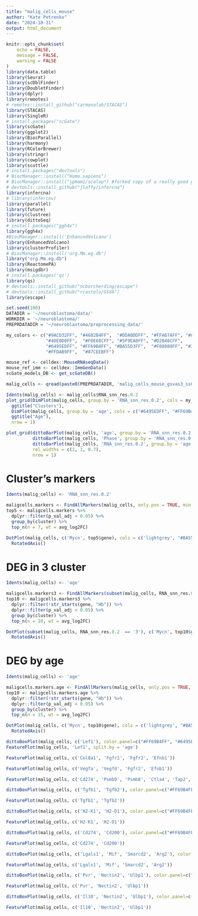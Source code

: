 ```yaml
---
title: "malig_cells_mouse"
author: "Kate Petrenko"
date: "2024-10-31"
output: html_document
---
```


```r
knitr::opts_chunk$set(
	echo = FALSE,
	message = FALSE,
	warning = FALSE
)
library(data.table)
library(Seurat)
library(scDblFinder)
library(DoubletFinder)
library(dplyr)
library(remotes)
# remotes::install_github("carmonalab/STACAS")
library(STACAS)
library(SingleR)
# install.packages("scGate")
library(scGate)
library(ggplot2)
library(BiocParallel)
library(harmony)
library(RColorBrewer)
library(stringr)
library(cowplot)
library(scuttle)
# install.packages("devtools")
# BiocManager::install("Homo.sapiens")
# BiocManager::install("jpmam1/scalop") #forked copy of a really good guy 
# devtools::install_github("jlaffy/infercna")
library(infercna)
# library(infercnv)
library(parallel)
library(future)
library(clustree)
library(dittoSeq)
# install.packages("ggh4x")
library(ggh4x)
#BiocManager::install('EnhancedVolcano')
library(EnhancedVolcano)
library(clusterProfiler)
# BiocManager::install('org.Mm.eg.db')
library("org.Mm.eg.db")
library(ReactomePA)
library(msigdbr)
# install.packages('qs')
library(qs)
# devtools::install_github("ncborcherding/escape")
# devtools::install_github("rcastelo/GSVA")
library(escape)
```

```r
set.seed(100)
DATADIR = '~/neuroblastoma/data/'
WORKDIR = '~/neuroblastoma/'
PREPRDATADIR = '~/neuroblastoma/preprocessing_data/'

my_colors <- c("#9ACD32FF", "#4682B4FF",  "#DDA0DDFF", "#FFA07AFF", "#8FBC8BFF",
               "#40E0D0FF",  "#F0E68CFF", "#5F9EA0FF", "#D2B48CFF",  
               "#6495EDFF", "#FF69B4FF", "#BA55D3FF",  "#F08080FF", "#32CD32FF",  
               "#FFDAB9FF",  "#87CEEBFF")
```

```r
mouse_ref <- celldex::MouseRNAseqData()
mouse_ref_imm <- celldex::ImmGenData()
scGate_models_DB <- get_scGateDB()
```

```r
malig_cells <- qread(paste0(PREPRDATADIR, 'malig_cells_mouse_gsvas3_ssGSEA.qs'))

Idents(malig_cells) <- malig_cells$RNA_snn_res.0.2
plot_grid(DimPlot(malig_cells, group.by = 'RNA_snn_res.0.2', cols = my_colors) +
  ggtitle("Clusters"), 
  DimPlot(malig_cells, group.by = 'age', cols = c("#6495EDFF", "#FF69B4FF")) +
  ggtitle("Age"),
  nrow = 1)
```

```r
plot_grid(dittoBarPlot(malig_cells, 'age', group.by = 'RNA_snn_res.0.2', color.panel = my_colors),
          dittoBarPlot(malig_cells, 'Phase', group.by = 'RNA_snn_res.0.2', color.panel = my_colors),
          dittoBarPlot(malig_cells, 'RNA_snn_res.0.2', group.by = 'age', color.panel = my_colors),
          rel_widths = c(1, 1, 0.7),
          nrow = 1)
```

# Cluster's markers

```r
Idents(malig_cells) <- 'RNA_snn_res.0.2'

maligcells.markers <- FindAllMarkers(malig_cells, only.pos = TRUE, min.pct = 0.25)
top5 <- maligcells.markers %>%
  dplyr::filter(p_val_adj < 0.05) %>% 
  group_by(cluster) %>%
  top_n(n = 7, wt = avg_log2FC)

DotPlot(malig_cells, c('Mycn', top5$gene), cols = c('lightgrey', "#BA55D3FF")) +
  RotatedAxis()
```

# DEG in 3 cluster

```r
Idents(malig_cells) <- 'age'

maligcells.markers3 <- FindAllMarkers(subset(malig_cells, RNA_snn_res.0.2  == '3'), only.pos = TRUE, min.pct = 0.25)
top10 <- maligcells.markers3 %>%
  dplyr::filter(!str_starts(gene, "Hb")) %>% 
  dplyr::filter(p_val_adj < 0.05) %>% 
  group_by(cluster) %>%
  top_n(n = 10, wt = avg_log2FC)

DotPlot(subset(malig_cells, RNA_snn_res.0.2  == '3'), c('Mycn', top10$gene), cols = c('lightgrey', "#BA55D3FF")) +
  RotatedAxis()
```

# DEG by age

```r
Idents(malig_cells) <- 'age'

maligcells.markers.age <- FindAllMarkers(malig_cells, only.pos = TRUE, min.pct = 0.25)
top10 <- maligcells.markers.age %>%
  dplyr::filter(!str_starts(gene, "Hb")) %>% 
  dplyr::filter(p_val_adj < 0.05) %>% 
  group_by(cluster) %>%
  top_n(n = 15, wt = avg_log2FC)

DotPlot(malig_cells, c('Mycn', top10$gene), cols = c('lightgrey', "#BA55D3FF")) +
  RotatedAxis()
```

```r
dittoBoxPlot(malig_cells, c('Lef1'), color.panel=c("#FF69B4FF", "#6495EDFF"), group.by='age', jitter.size = NA)
FeaturePlot(malig_cells, 'Lef1', split.by = 'age')
```

```r
FeaturePlot(malig_cells, c('Col8a1', 'Fgfr1', 'Fgfr2', 'Efnb1'))

FeaturePlot(malig_cells, c('Vegfa', 'Vegfd', 'Fgfr2', 'Efnb1'))
```

```r
FeaturePlot(malig_cells, c('Cd274', 'Psmb9', 'Psmb8', 'Ctla4', 'Tap2', 'B2m', 'H2-Q7', 'Tgfb1', 'Il10'))
```

```r
dittoBoxPlot(malig_cells, c('Tgfb1', 'Tgfb2'), color.panel=c("#FF69B4FF", "#6495EDFF"), group.by='age', jitter.size = NA)

FeaturePlot(malig_cells, c('Tgfb1', 'Tgfb2'))

dittoBoxPlot(malig_cells, c('H2-K1', 'H2-D1'), color.panel=c("#FF69B4FF", "#6495EDFF"), group.by='age', jitter.size = NA)

FeaturePlot(malig_cells, c('H2-K1', 'H2-D1'))

dittoBoxPlot(malig_cells, c('Cd274', 'Cd200'), color.panel=c("#FF69B4FF", "#6495EDFF"), group.by='age', jitter.size = NA)

FeaturePlot(malig_cells, c('Cd274', 'Cd200'))

dittoBoxPlot(malig_cells, c('Lgals1', 'Mif', 'Smarcd2', 'Arg2'), color.panel=c("#FF69B4FF", "#6495EDFF"), group.by='age', jitter.size = NA)

FeaturePlot(malig_cells, c('Lgals1', 'Mif', 'Smarcd2', 'Arg2'))

dittoBoxPlot(malig_cells, c('Pvr', 'Nectin2', 'Ulbp1'), color.panel=c("#FF69B4FF", "#6495EDFF"), group.by='age', jitter.size = NA)

FeaturePlot(malig_cells, c('Pvr', 'Nectin2', 'Ulbp1'))

dittoBoxPlot(malig_cells, c('Il10', 'Nectin2', 'Ulbp1'), color.panel=c("#FF69B4FF", "#6495EDFF"), group.by='age', jitter.size = NA)

FeaturePlot(malig_cells, c('Il10', 'Nectin2', 'Ulbp1'))
```
